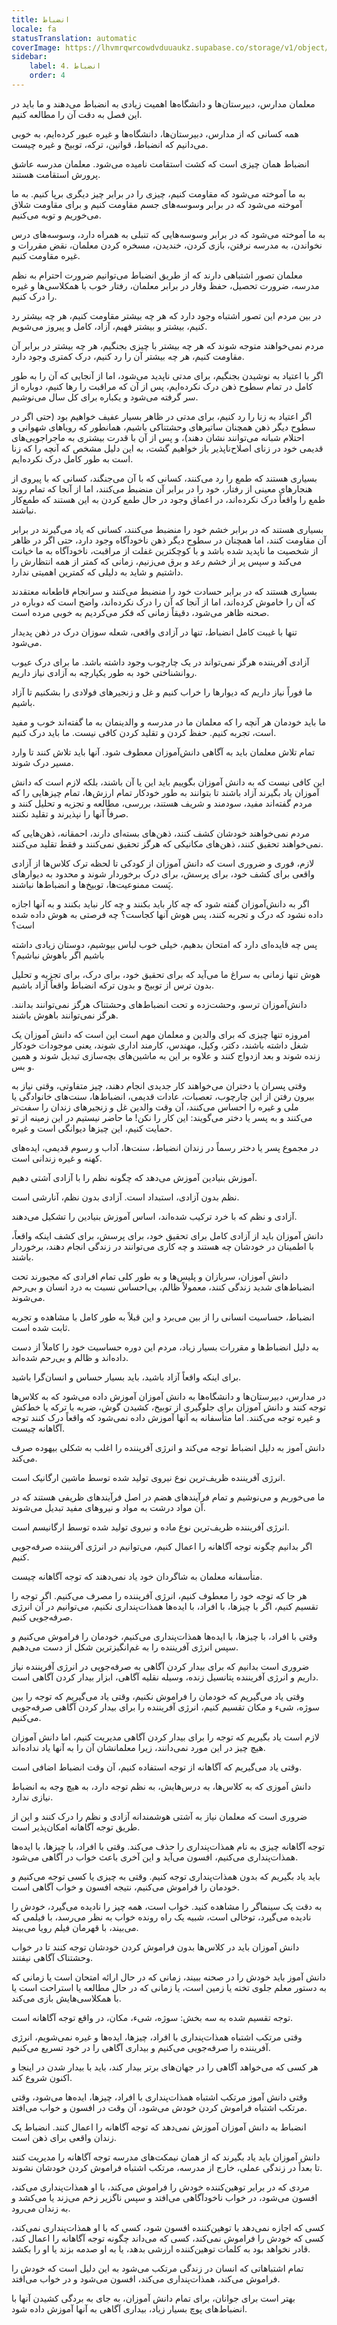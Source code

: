 ```yaml
---
title: انضباط
locale: fa
statusTranslation: automatic
coverImage: https://lhvmrqwrcowdvduuaukz.supabase.co/storage/v1/object/public/strapi-uploads/small_cover-educacion-fundamental.webp-2d51a7828a2b1309555be27f7e2a61a0.webp
sidebar:
    label: 4. انضباط
    order: 4
---
```

معلمان مدارس، دبیرستان‌ها و دانشگاه‌ها اهمیت زیادی به انضباط می‌دهند و ما باید در این فصل به دقت آن را مطالعه کنیم.

همه کسانی که از مدارس، دبیرستان‌ها، دانشگاه‌ها و غیره عبور کرده‌ایم، به خوبی می‌دانیم که انضباط، قوانین، ترکه، توبیخ و غیره چیست.

انضباط همان چیزی است که کشت استقامت نامیده می‌شود. معلمان مدرسه عاشق پرورش استقامت هستند.

به ما آموخته می‌شود که مقاومت کنیم، چیزی را در برابر چیز دیگری برپا کنیم. به ما آموخته می‌شود که در برابر وسوسه‌های جسم مقاومت کنیم و برای مقاومت شلاق می‌خوریم و توبه می‌کنیم.

به ما آموخته می‌شود که در برابر وسوسه‌هایی که تنبلی به همراه دارد، وسوسه‌های درس نخواندن، به مدرسه نرفتن، بازی کردن، خندیدن، مسخره کردن معلمان، نقض مقررات و غیره مقاومت کنیم.

معلمان تصور اشتباهی دارند که از طریق انضباط می‌توانیم ضرورت احترام به نظم مدرسه، ضرورت تحصیل، حفظ وقار در برابر معلمان، رفتار خوب با همکلاسی‌ها و غیره را درک کنیم.

در بین مردم این تصور اشتباه وجود دارد که هر چه بیشتر مقاومت کنیم، هر چه بیشتر رد کنیم، بیشتر و بیشتر فهیم، آزاد، کامل و پیروز می‌شویم.

مردم نمی‌خواهند متوجه شوند که هر چه بیشتر با چیزی بجنگیم، هر چه بیشتر در برابر آن مقاومت کنیم، هر چه بیشتر آن را رد کنیم، درک کمتری وجود دارد.

اگر با اعتیاد به نوشیدن بجنگیم، برای مدتی ناپدید می‌شود، اما از آنجایی که آن را به طور کامل در تمام سطوح ذهن درک نکرده‌ایم، پس از آن که مراقبت را رها کنیم، دوباره از سر گرفته می‌شود و یکباره برای کل سال می‌نوشیم.

اگر اعتیاد به زنا را رد کنیم، برای مدتی در ظاهر بسیار عفیف خواهیم بود (حتی اگر در سطوح دیگر ذهن همچنان ساتیرهای وحشتناکی باشیم، همانطور که رویاهای شهوانی و احتلام شبانه می‌توانند نشان دهند)، و پس از آن با قدرت بیشتری به ماجراجویی‌های قدیمی خود در زنای اصلاح‌ناپذیر باز خواهیم گشت، به این دلیل مشخص که آنچه را که زنا است به طور کامل درک نکرده‌ایم.

بسیاری هستند که طمع را رد می‌کنند، کسانی که با آن می‌جنگند، کسانی که با پیروی از هنجارهای معینی از رفتار، خود را در برابر آن منضبط می‌کنند، اما از آنجا که تمام روند طمع را واقعاً درک نکرده‌اند، در اعماق وجود در حال طمع کردن به این هستند که طمع‌کار نباشند.

بسیاری هستند که در برابر خشم خود را منضبط می‌کنند، کسانی که یاد می‌گیرند در برابر آن مقاومت کنند، اما همچنان در سطوح دیگر ذهن ناخودآگاه وجود دارد، حتی اگر در ظاهر از شخصیت ما ناپدید شده باشد و با کوچکترین غفلت از مراقبت، ناخودآگاه به ما خیانت می‌کند و سپس پر از خشم رعد و برق می‌زنیم، زمانی که کمتر از همه انتظارش را داشتیم و شاید به دلیلی که کمترین اهمیتی ندارد.

بسیاری هستند که در برابر حسادت خود را منضبط می‌کنند و سرانجام قاطعانه معتقدند که آن را خاموش کرده‌اند، اما از آنجا که آن را درک نکرده‌اند، واضح است که دوباره در صحنه ظاهر می‌شود، دقیقاً زمانی که فکر می‌کردیم به خوبی مرده است.

تنها با غیبت کامل انضباط، تنها در آزادی واقعی، شعله سوزان درک در ذهن پدیدار می‌شود.

آزادی آفریننده هرگز نمی‌تواند در یک چارچوب وجود داشته باشد. ما برای درک عیوب روانشناختی خود به طور یکپارچه به آزادی نیاز داریم.

ما فوراً نیاز داریم که دیوارها را خراب کنیم و غل و زنجیرهای فولادی را بشکنیم تا آزاد باشیم.

ما باید خودمان هر آنچه را که معلمان ما در مدرسه و والدینمان به ما گفته‌اند خوب و مفید است، تجربه کنیم. حفظ کردن و تقلید کردن کافی نیست. ما باید درک کنیم.

تمام تلاش معلمان باید به آگاهی دانش‌آموزان معطوف شود. آنها باید تلاش کنند تا وارد مسیر درک شوند.

این کافی نیست که به دانش آموزان بگوییم باید این یا آن باشند، بلکه لازم است که دانش آموزان یاد بگیرند آزاد باشند تا بتوانند به طور خودکار تمام ارزش‌ها، تمام چیزهایی را که مردم گفته‌اند مفید، سودمند و شریف هستند، بررسی، مطالعه و تجزیه و تحلیل کنند و صرفاً آنها را نپذیرند و تقلید نکنند.

مردم نمی‌خواهند خودشان کشف کنند، ذهن‌های بسته‌ای دارند، احمقانه، ذهن‌هایی که نمی‌خواهند تحقیق کنند، ذهن‌های مکانیکی که هرگز تحقیق نمی‌کنند و فقط تقلید می‌کنند.

لازم، فوری و ضروری است که دانش آموزان از کودکی تا لحظه ترک کلاس‌ها از آزادی واقعی برای کشف خود، برای پرسش، برای درک برخوردار شوند و محدود به دیوارهای پَست ممنوعیت‌ها، توبیخ‌ها و انضباط‌ها نباشند.

اگر به دانش‌آموزان گفته شود که چه کار باید بکنند و چه کار نباید بکنند و به آنها اجازه داده نشود که درک و تجربه کنند، پس هوش آنها کجاست؟ چه فرصتی به هوش داده شده است؟

پس چه فایده‌ای دارد که امتحان بدهیم، خیلی خوب لباس بپوشیم، دوستان زیادی داشته باشیم اگر باهوش نباشیم؟

هوش تنها زمانی به سراغ ما می‌آید که برای تحقیق خود، برای درک، برای تجزیه و تحلیل بدون ترس از توبیخ و بدون ترکه انضباط واقعاً آزاد باشیم.

دانش‌آموزان ترسو، وحشت‌زده و تحت انضباط‌های وحشتناک هرگز نمی‌توانند بدانند. هرگز نمی‌توانند باهوش باشند.

امروزه تنها چیزی که برای والدین و معلمان مهم است این است که دانش آموزان یک شغل داشته باشند، دکتر، وکیل، مهندس، کارمند اداری شوند، یعنی موجودات خودکار زنده شوند و بعد ازدواج کنند و علاوه بر این به ماشین‌های بچه‌سازی تبدیل شوند و همین و بس.

وقتی پسران یا دختران می‌خواهند کار جدیدی انجام دهند، چیز متفاوتی، وقتی نیاز به بیرون رفتن از این چارچوب، تعصبات، عادات قدیمی، انضباط‌ها، سنت‌های خانوادگی یا ملی و غیره را احساس می‌کنند، آن وقت والدین غل و زنجیرهای زندان را سفت‌تر می‌کنند و به پسر یا دختر می‌گویند: این کار را نکن! ما حاضر نیستیم در این زمینه از تو حمایت کنیم، این چیزها دیوانگی است و غیره.

در مجموع پسر یا دختر رسماً در زندان انضباط، سنت‌ها، آداب و رسوم قدیمی، ایده‌های کهنه و غیره زندانی است.

آموزش بنیادین آموزش می‌دهد که چگونه نظم را با آزادی آشتی دهیم.

نظم بدون آزادی، استبداد است. آزادی بدون نظم، آنارشی است.

آزادی و نظم که با خرد ترکیب شده‌اند، اساس آموزش بنیادین را تشکیل می‌دهند.

دانش آموزان باید از آزادی کامل برای تحقیق خود، برای پرسش، برای کشف اینکه واقعاً، با اطمینان در خودشان چه هستند و چه کاری می‌توانند در زندگی انجام دهند، برخوردار باشند.

دانش آموزان، سربازان و پلیس‌ها و به طور کلی تمام افرادی که مجبورند تحت انضباط‌های شدید زندگی کنند، معمولاً ظالم، بی‌احساس نسبت به درد انسان و بی‌رحم می‌شوند.

انضباط، حساسیت انسانی را از بین می‌برد و این قبلاً به طور کامل با مشاهده و تجربه ثابت شده است.

به دلیل انضباط‌ها و مقررات بسیار زیاد، مردم این دوره حساسیت خود را کاملاً از دست داده‌اند و ظالم و بی‌رحم شده‌اند.

برای اینکه واقعاً آزاد باشید، باید بسیار حساس و انسان‌گرا باشید.

در مدارس، دبیرستان‌ها و دانشگاه‌ها به دانش آموزان آموزش داده می‌شود که به کلاس‌ها توجه کنند و دانش آموزان برای جلوگیری از توبیخ، کشیدن گوش، ضربه با ترکه یا خط‌کش و غیره توجه می‌کنند. اما متأسفانه به آنها آموزش داده نمی‌شود که واقعاً درک کنند توجه آگاهانه چیست.

دانش آموز به دلیل انضباط توجه می‌کند و انرژی آفریننده را اغلب به شکلی بیهوده صرف می‌کند.

انرژی آفریننده ظریف‌ترین نوع نیروی تولید شده توسط ماشین ارگانیک است.

ما می‌خوریم و می‌نوشیم و تمام فرآیندهای هضم در اصل فرآیندهای ظریفی هستند که در آن مواد درشت به مواد و نیروهای مفید تبدیل می‌شوند.

انرژی آفریننده ظریف‌ترین نوع ماده و نیروی تولید شده توسط ارگانیسم است.

اگر بدانیم چگونه توجه آگاهانه را اعمال کنیم، می‌توانیم در انرژی آفریننده صرفه‌جویی کنیم.

متأسفانه معلمان به شاگردان خود یاد نمی‌دهند که توجه آگاهانه چیست.

هر جا که توجه خود را معطوف کنیم، انرژی آفریننده را مصرف می‌کنیم. اگر توجه را تقسیم کنیم، اگر با چیزها، با افراد، با ایده‌ها همذات‌پنداری نکنیم، می‌توانیم در آن انرژی صرفه‌جویی کنیم.

وقتی با افراد، با چیزها، با ایده‌ها همذات‌پنداری می‌کنیم، خودمان را فراموش می‌کنیم و سپس انرژی آفریننده را به غم‌انگیزترین شکل از دست می‌دهیم.

ضروری است بدانیم که برای بیدار کردن آگاهی به صرفه‌جویی در انرژی آفریننده نیاز داریم و انرژی آفریننده پتانسیل زنده، وسیله نقلیه آگاهی، ابزار بیدار کردن آگاهی است.

وقتی یاد می‌گیریم که خودمان را فراموش نکنیم، وقتی یاد می‌گیریم که توجه را بین سوژه، شیء و مکان تقسیم کنیم، انرژی آفریننده را برای بیدار کردن آگاهی صرفه‌جویی می‌کنیم.

لازم است یاد بگیریم که توجه را برای بیدار کردن آگاهی مدیریت کنیم، اما دانش آموزان هیچ چیز در این مورد نمی‌دانند، زیرا معلمانشان آن را به آنها یاد نداده‌اند.

وقتی یاد می‌گیریم که آگاهانه از توجه استفاده کنیم، آن وقت انضباط اضافی است.

دانش آموزی که به کلاس‌ها، به درس‌هایش، به نظم توجه دارد، به هیچ وجه به انضباط نیازی ندارد.

ضروری است که معلمان نیاز به آشتی هوشمندانه آزادی و نظم را درک کنند و این از طریق توجه آگاهانه امکان‌پذیر است.

توجه آگاهانه چیزی به نام همذات‌پنداری را حذف می‌کند. وقتی با افراد، با چیزها، با ایده‌ها همذات‌پنداری می‌کنیم، افسون می‌آید و این آخری باعث خواب در آگاهی می‌شود.

باید یاد بگیریم که بدون همذات‌پنداری توجه کنیم. وقتی به چیزی یا کسی توجه می‌کنیم و خودمان را فراموش می‌کنیم، نتیجه افسون و خواب آگاهی است.

به دقت یک سینماگر را مشاهده کنید. خواب است، همه چیز را نادیده می‌گیرد، خودش را نادیده می‌گیرد، توخالی است، شبیه یک راه رونده خواب به نظر می‌رسد، با فیلمی که می‌بیند، با قهرمان فیلم رویا می‌بیند.

دانش آموزان باید در کلاس‌ها بدون فراموش کردن خودشان توجه کنند تا در خواب وحشتناک آگاهی نیفتند.

دانش آموز باید خودش را در صحنه ببیند، زمانی که در حال ارائه امتحان است یا زمانی که به دستور معلم جلوی تخته یا زمین است، یا زمانی که در حال مطالعه یا استراحت است یا با همکلاسی‌هایش بازی می‌کند.

توجه تقسیم شده به سه بخش: سوژه، شیء، مکان، در واقع توجه آگاهانه است.

وقتی مرتکب اشتباه همذات‌پنداری با افراد، چیزها، ایده‌ها و غیره نمی‌شویم، انرژی آفریننده را صرفه‌جویی می‌کنیم و بیداری آگاهی را در خود تسریع می‌کنیم.

هر کسی که می‌خواهد آگاهی را در جهان‌های برتر بیدار کند، باید با بیدار شدن در اینجا و اکنون شروع کند.

وقتی دانش آموز مرتکب اشتباه همذات‌پنداری با افراد، چیزها، ایده‌ها می‌شود، وقتی مرتکب اشتباه فراموش کردن خودش می‌شود، آن وقت در افسون و خواب می‌افتد.

انضباط به دانش آموزان آموزش نمی‌دهد که توجه آگاهانه را اعمال کنند. انضباط یک زندان واقعی برای ذهن است.

دانش آموزان باید یاد بگیرند که از همان نیمکت‌های مدرسه توجه آگاهانه را مدیریت کنند تا بعداً در زندگی عملی، خارج از مدرسه، مرتکب اشتباه فراموش کردن خودشان نشوند.

مردی که در برابر توهین‌کننده خودش را فراموش می‌کند، با او همذات‌پنداری می‌کند، افسون می‌شود، در خواب ناخودآگاهی می‌افتد و سپس ناگزیر زخم می‌زند یا می‌کشد و به زندان می‌رود.

کسی که اجازه نمی‌دهد با توهین‌کننده افسون شود، کسی که با او همذات‌پنداری نمی‌کند، کسی که خودش را فراموش نمی‌کند، کسی که می‌داند چگونه توجه آگاهانه را اعمال کند، قادر نخواهد بود به کلمات توهین‌کننده ارزشی بدهد، یا به او صدمه بزند یا او را بکشد.

تمام اشتباهاتی که انسان در زندگی مرتکب می‌شود به این دلیل است که خودش را فراموش می‌کند، همذات‌پنداری می‌کند، افسون می‌شود و در خواب می‌افتد.

بهتر است برای جوانان، برای تمام دانش آموزان، به جای به بردگی کشیدن آنها با انضباط‌های پوچ بسیار زیاد، بیداری آگاهی به آنها آموزش داده شود.

